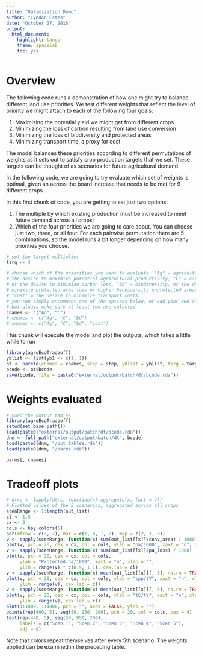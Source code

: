 ```yaml
---
title: "Optimization Demo"
author: "Lyndon Estes"
date: "October 27, 2015"
output: 
  html_document:
    highlight: tango
    theme: spacelab
    toc: yes 
---
```


# Overview

The following code runs a demonstration of how one might try to balance different land use priorities.  We test different weights that reflect the level of priority we might attach to each of the following four goals: 

   1. Maximizing the potential yield we might get from different crops
   2. Minimizing the loss of carbon resulting from land use conversion
   3. Minimizing the loss of biodiversity and protected areas
   4. Minimizing transport time, a proxy for cost

The model balances these priorities according to different permutations of weights as it sets out to satisfy crop production targets that we set. These targets can be thought of as scenarios for future agricultural demand.  

In the following code, we are going to try evaluate which set of weights is optimal, given an across the board increase that needs to be met for 9 different crops. 

In this first chunk of code, you are getting to set just two options: 

  1. The multiple by which existing production must be increased to meet future demand across all crops; 
  2. Which of the four priorities we are going to care about. You can choose just two, three, or all four.  For each pairwise permutation there are 5 combinations, so the model runs a bit longer depending on how many priorities you choose.  
```r
# set the target multiplier
targ <- 4  

# choose which of the priorities you want to evaluate. "Ag" = agriculture, or 
# the desire to maximixe potential agricultural productivity, "C" = carbon, 
# or the desire to minimize carbon loss, "bd" = biodiversity, or the desire to 
# minimize protected area loss or higher biodiversity unprotected areas, 
# "cost" = the desire to minimize transport costs. 
# you can simply uncomment one of the options below, or add your own combination,
# but always make sure at least two are selected
cnames <- c("Ag", "C")
# cnames <- c("Ag", "C", "bd")
# cnames <- c("Ag", "C", "bd", "cost")
```

This chunk will execute the model and plot the outputs, which takes a little while to run
```r
library(agroEcoTradeoff)
yblist <- list(yb1 <- c(1, 1))
ot <- pareto(cnames = cnames, step = step, yblist = yblist, targ = targ)
bcode <- ot$bcode
save(bcode, file = paste0("external/output/batch/dt/bcode.rda"))
```

# Weights evaluated

```r
# Load the output tables
library(agroEcoTradeoff)
setwd(set_base_path())
load(paste0("external/output/batch/dt/bcode.rda"))
dnm <- full_path("external/output/batch/dt", bcode)
load(paste0(dnm, "/out_tables.rda"))
load(paste0(dnm, "/parms.rda"))

parms[, cnames]
```

# Tradeoff plots

```r
# dtrs <- lapply(dtrs, function(x) aggregate(x, fact = 4))
# Plotted values of the 5 scenarios, aggregated across all crops
scenRange <- 1:length(out_list)
cl <- 1.5
cx <- 2
cols <- bpy.colors(5)
par(mfrow = c(3, 2), mar = c(1, 4, 1, 2), mgp = c(2, 1, 0))
v <- sapply(scenRange, function(x) sum(out_list[[x]]$conv_area) / 1000)
plot(v, pch = 20, cex = cx, col = cols, ylab = "ha/1000", xaxt = "n", xlab = "",      ylim = range(v), cex.lab = cl) 
v <- sapply(scenRange, function(x) sum(out_list[[x]]$pa_loss) / 1000)
plot(v, pch = 20, cex = cx, col = cols, 
     ylab = "Protected ha/1000", xaxt = "n", xlab = "", 
     ylim = range(v) * c(0.9, 1.1), cex.lab = cl) 
v <- sapply(scenRange, function(x) mean(out_list[[x]][, 3], na.rm = TRUE))
plot(v, pch = 20, cex = cx, col = cols, ylab = "spp/tY", xaxt = "n", xlab = "", 
     ylim = range(v), cex.lab = cl) 
v <- sapply(scenRange, function(x) mean(out_list[[x]][, 5], na.rm = TRUE))
plot(v, pch = 20, cex = cx, col = cols, ylab = "tC/tY", xaxt = "n", xlab = "", 
     ylim = range(v), cex.lab = cl) 
plot(1:1000, 1:1000, pch = "", axes = FALSE, ylab = "")
points(rep(400, 5), seq(50, 950, 200), pch = 20, col = cols, cex = 4)
text(rep(440, 5), seq(50, 950, 200), 
     labels = c("Scen 1", "Scen 2", "Scen 3", "Scen 4", "Scen 5"), 
     adj = 0)

```

Note that colors repeat themselves after every 5th scenario. The weights applied can be examined in the preceding table.


